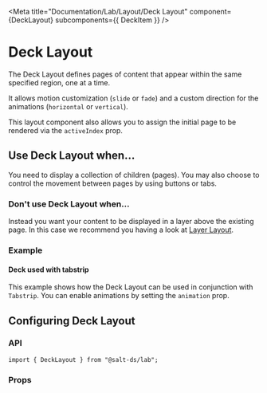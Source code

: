 
<Meta
  title="Documentation/Lab/Layout/Deck Layout"
  component={DeckLayout}
  subcomponents={{ DeckItem }}
/>

# Deck Layout

The Deck Layout defines pages of content that appear within the same specified region, one at a time.

It allows motion customization (`slide` or `fade`) and a custom direction for the animations (`horizontal` or `vertical`).

This layout component also allows you to assign the initial page to be rendered via the `activeIndex` prop.

<Canvas>
  <Story id="lab-layout-deck-layout--default" />
</Canvas>

## Use Deck Layout when...

You need to display a collection of children (pages). You may also choose to control the movement between pages by using buttons or tabs.

### Don't use Deck Layout when...

Instead you want your content to be displayed in a layer above the existing page. In this case we recommend you having a look at [Layer Layout](?path=/docs/documentation-lab-layout-layer-layout--docs).

### Example

#### Deck used with tabstrip

This example shows how the Deck Layout can be used in conjunction with `Tabstrip`. You can enable animations by setting the `animation` prop.

<Canvas>
  <Story id="lab-layout-deck-layout--deck-in-tabstrip" />
</Canvas>

## Configuring Deck Layout

### API

```
import { DeckLayout } from "@salt-ds/lab";
```

### Props

<ArgsTable of={DeckLayout} />

<HelpAndSupport />
